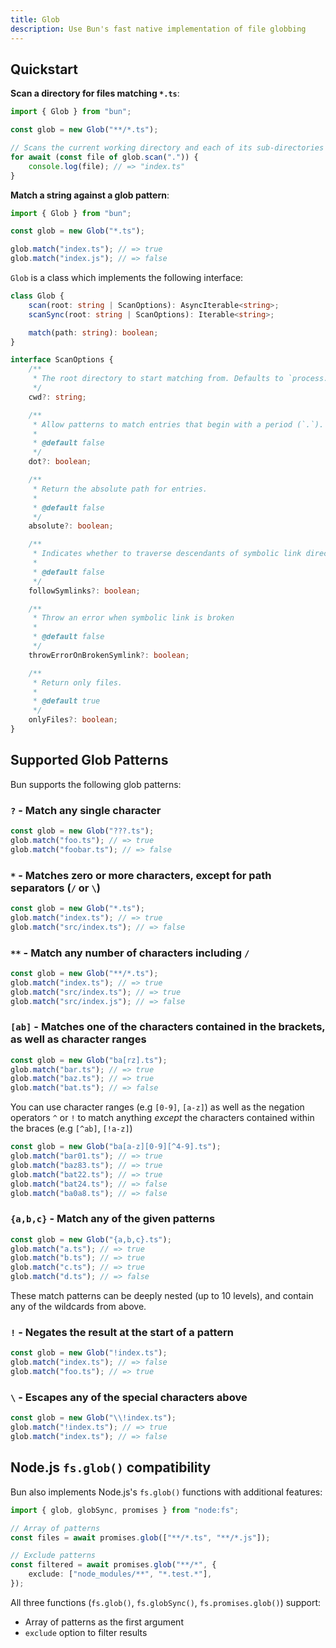 ```yaml
---
title: Glob
description: Use Bun's fast native implementation of file globbing
---
```


## Quickstart

**Scan a directory for files matching `*.ts`**:

```ts
import { Glob } from "bun";

const glob = new Glob("**/*.ts");

// Scans the current working directory and each of its sub-directories recursively
for await (const file of glob.scan(".")) {
	console.log(file); // => "index.ts"
}
```

**Match a string against a glob pattern**:

```ts
import { Glob } from "bun";

const glob = new Glob("*.ts");

glob.match("index.ts"); // => true
glob.match("index.js"); // => false
```

`Glob` is a class which implements the following interface:

```ts
class Glob {
	scan(root: string | ScanOptions): AsyncIterable<string>;
	scanSync(root: string | ScanOptions): Iterable<string>;

	match(path: string): boolean;
}

interface ScanOptions {
	/**
	 * The root directory to start matching from. Defaults to `process.cwd()`
	 */
	cwd?: string;

	/**
	 * Allow patterns to match entries that begin with a period (`.`).
	 *
	 * @default false
	 */
	dot?: boolean;

	/**
	 * Return the absolute path for entries.
	 *
	 * @default false
	 */
	absolute?: boolean;

	/**
	 * Indicates whether to traverse descendants of symbolic link directories.
	 *
	 * @default false
	 */
	followSymlinks?: boolean;

	/**
	 * Throw an error when symbolic link is broken
	 *
	 * @default false
	 */
	throwErrorOnBrokenSymlink?: boolean;

	/**
	 * Return only files.
	 *
	 * @default true
	 */
	onlyFiles?: boolean;
}
```

## Supported Glob Patterns

Bun supports the following glob patterns:

### `?` - Match any single character

```ts
const glob = new Glob("???.ts");
glob.match("foo.ts"); // => true
glob.match("foobar.ts"); // => false
```

### `*` - Matches zero or more characters, except for path separators (`/` or `\`)

```ts
const glob = new Glob("*.ts");
glob.match("index.ts"); // => true
glob.match("src/index.ts"); // => false
```

### `**` - Match any number of characters including `/`

```ts
const glob = new Glob("**/*.ts");
glob.match("index.ts"); // => true
glob.match("src/index.ts"); // => true
glob.match("src/index.js"); // => false
```

### `[ab]` - Matches one of the characters contained in the brackets, as well as character ranges

```ts
const glob = new Glob("ba[rz].ts");
glob.match("bar.ts"); // => true
glob.match("baz.ts"); // => true
glob.match("bat.ts"); // => false
```

You can use character ranges (e.g `[0-9]`, `[a-z]`) as well as the negation operators `^` or `!` to match anything _except_ the characters contained within the braces (e.g `[^ab]`, `[!a-z]`)

```ts
const glob = new Glob("ba[a-z][0-9][^4-9].ts");
glob.match("bar01.ts"); // => true
glob.match("baz83.ts"); // => true
glob.match("bat22.ts"); // => true
glob.match("bat24.ts"); // => false
glob.match("ba0a8.ts"); // => false
```

### `{a,b,c}` - Match any of the given patterns

```ts
const glob = new Glob("{a,b,c}.ts");
glob.match("a.ts"); // => true
glob.match("b.ts"); // => true
glob.match("c.ts"); // => true
glob.match("d.ts"); // => false
```

These match patterns can be deeply nested (up to 10 levels), and contain any of the wildcards from above.

### `!` - Negates the result at the start of a pattern

```ts
const glob = new Glob("!index.ts");
glob.match("index.ts"); // => false
glob.match("foo.ts"); // => true
```

### `\` - Escapes any of the special characters above

```ts
const glob = new Glob("\\!index.ts");
glob.match("!index.ts"); // => true
glob.match("index.ts"); // => false
```

## Node.js `fs.glob()` compatibility

Bun also implements Node.js's `fs.glob()` functions with additional features:

```ts
import { glob, globSync, promises } from "node:fs";

// Array of patterns
const files = await promises.glob(["**/*.ts", "**/*.js"]);

// Exclude patterns
const filtered = await promises.glob("**/*", {
	exclude: ["node_modules/**", "*.test.*"],
});
```

All three functions (`fs.glob()`, `fs.globSync()`, `fs.promises.glob()`) support:

- Array of patterns as the first argument
- `exclude` option to filter results
